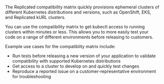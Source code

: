 The Replicated compatibility matrix quickly provisions ephemeral clusters of different Kubernetes distributions and versions, such as OpenShift, EKS, and Replicated kURL clusters.

You can use the compatibility matrix to get kubectl access to running clusters within minutes or less. This allows you to more easily test your code on a range of different environments before releasing to customers.

Example use cases for the compatiblity matrix include:
* Run tests before releasing a new version of your application to validate compatibility with supported Kubernetes distributions
* Get access to a cluster to develop on and quickly test changes
* Reproduce a reported issue on a customer-representative environment for troubleshooting